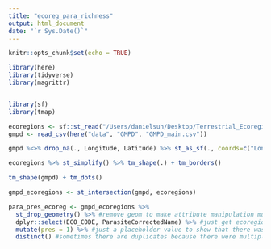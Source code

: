 ```yaml
---
title: "ecoreg_para_richness"
output: html_document
date: "`r Sys.Date()`"
---
```


```r
knitr::opts_chunk$set(echo = TRUE)
```

```r
library(here)
library(tidyverse)
library(magrittr)


library(sf)
library(tmap)
```

```r
ecoregions <- sf::st_read("/Users/danielsuh/Desktop/Terrestrial_Ecoregions/Terrestrial_Ecoregions.shp")
gmpd <- read_csv(here("data", "GMPD", "GMPD_main.csv"))
```

```r
gmpd %<>% drop_na(., Longitude, Latitude) %>% st_as_sf(., coords=c("Longitude", "Latitude"), crs = st_crs(ecoregions))
```

```r
ecoregions %>% st_simplify() %>% tm_shape(.) + tm_borders()
```


```r
tm_shape(gmpd) + tm_dots()
```


```r
gmpd_ecoregions <- st_intersection(gmpd, ecoregions)
```

```r
para_pres_ecoreg <- gmpd_ecoregions %>% 
  st_drop_geometry() %>% #remove geom to make attribute manipulation much faster
  dplyr::select(ECO_CODE, ParasiteCorrectedName) %>% #just get ecoregions and host names
  mutate(pres = 1) %>% #just a placeholder value to show that there was a presence
  distinct() #sometimes there are duplicates because there were multiple polygons for one host for one ecoregion
```



